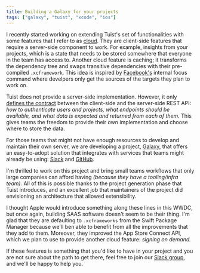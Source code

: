 ```yaml
---
title: Building a Galaxy for your projects
tags: ["galaxy", "tuist", "xcode", "ios"]
---
```


I recently started working on extending Tuist's set of functionalities with some features that I refer to as [cloud](https://tuist.io/docs/cloud/cloud/).
They are client-side features that require a server-side component to work.
For example,
insights from your projects,
which is a state that needs to be stored somewhere that everyone in the team has access to.
Another cloud feature is caching;
it transforms the dependency tree and swaps transitive dependencies with their pre-compiled `.xcframework`.
This idea is inspired by [Facebook's](https://facebook.com) internal focus command where develpers only get the sources of the targets they plan to work on.

Tuist does not provide a server-side implementation.
However,
it only [defines the contract](https://tuist.io/docs/cloud/contract/) between the client-side and the server-side REST API:
_how to authenticate users and projects,
what endpoints should be available,
and what data is expected and returned from each of them._
This gives teams the freedom to provide their own implementation and choose where to store the data.

For those teams that might not have enough resources to develop and maintain their own server,
we are developing a project,
[Galaxy](https://appgalaxy.io),
that offers an easy-to-adopt solution that integrates with services that teams might already be using:
[Slack](https://slack.com) and [GitHub](https://github.com).

I'm thrilled to work on this project and bring small teams workflows that only large companies can afford having _(because they have a tooling/infra team)._
All of this is possible thanks to the project generation phase that Tuist introduces,
and an excellent job that maintainers of the project did envisioning an architecture that allowed extensibility.

I thought Apple would introduce something along these lines in this WWDC,
but once again,
building SAAS software doesn't seem to be their thing.
I'm glad that they are defaulting to `.xcframeworks` from the Swift Package Manager because we'll ben able to benefit from all the improvements that they add to them.
Moreover, they improved the App Store Connect API,
which we plan to use to provide another cloud feature: _signing on demand._

If these features is something that you'd like to have in your project and you are not sure about the path to get there,
feel free to join our [Slack group](https://slack.tuist.io),
and we'll be happy to help you.
